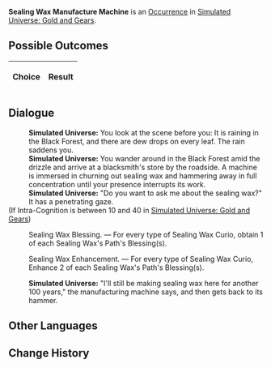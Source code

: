{{Simulated Universe Event Infobox
|title         = Sealing Wax Manufacture Machine
|image         = Random Event Normal.png
|type          =
|domains_su    = 
|domains_ext   = 
|domains_swarm = 
|domains_gng   = Occurrence
|requirements  =
|prev          = 
|next          = 
|indexRewards  =
|characters    = 
}}
'''Sealing Wax Manufacture Machine''' is an [[Simulated Universe/Occurrence|Occurrence]] in [[Simulated Universe: Gold and Gears]].

==Possible Outcomes==
{| class="article-table"
!Choice
!Result

|}

<!--
==Gameplay Notes==

-->
==Dialogue==
{{Dialogue Start}}
:'''Simulated Universe:''' You look at the scene before you: It is raining in the Black Forest, and there are dew drops on every leaf. The rain saddens you.
:'''Simulated Universe:''' You wander around in the Black Forest amid the drizzle and arrive at a blacksmith's store by the roadside. A machine is immersed in churning out sealing wax and hammering away in full concentration until your presence interrupts its work.
:'''Simulated Universe:''' "Do you want to ask me about the sealing wax?" It has a penetrating gaze.
;(If Intra-Cognition is between 10 and 40 in [[Simulated Universe: Gold and Gears]])
:{{SU Special Dialogue|Erudition|Sealing Wax Casting.|Discard 1 Sealing Wax Curio and immediately obtain 3 of the Sealing Wax's Path's Blessing(s).}}
:{{DIcon|Star}} Sealing Wax Blessing. &mdash; For every type of Sealing Wax Curio, obtain 1 of each Sealing Wax's Path's Blessing(s).
:{{DIcon|Star}} Sealing Wax Enhancement. &mdash; For every type of Sealing Wax Curio, Enhance 2 of each Sealing Wax's Path's Blessing(s).
:'''Simulated Universe:''' "I'll still be making sealing wax here for another 100 years," the manufacturing machine says, and then gets back to its hammer.
{{Dialogue End}}

==Other Languages==
{{Other Languages
|en    = Sealing Wax Manufacture Machine
|zhs   = 火漆制造机
|zht   = 火漆製造機
|ja    = {{Rubi|封蝋製造機|ふうろうせいぞうき}}
|ko    = 봉랍 제조기
|es    = Máquina de producción de lacre
|fr    = Machine de production de Cire à cacheter
|ru    = Машина по производству сургуча
|th    = เครื่องผลิตขี้ผึ้ง
|vi    = Máy Tạo Nút
|de    = Maschine zur Herstellung von Siegelwachs
|id    = Mesin Produksi Sealing Wax
|pt    = Máquina de Fabricação de Cera Seladora
}}

==Change History==
{{Change History|1.0}}
